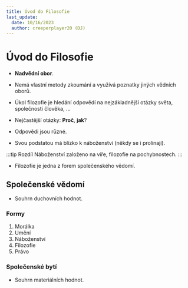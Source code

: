 ---
title: Úvod do Filosofie
last_update:
  date: 10/16/2023
  author: creeperplayer20 (DJ)
---

# Úvod do Filosofie

- **Nadvědní obor**.
- Nemá vlastní metody zkoumání a využívá poznatky jiných vědních oborů.

- Úkol filozofie je hledání odpovědí na nejzákladnější otázky světa, společnosti člověka, ...

- Nejčastější otázky: **Proč**, **jak**?

- Odpovědi jsou různé.
- Svou podstatou má blízko k náboženství (někdy se i prolínají).

:::tip Rozdíl
Náboženství založeno na víře, filozofie na pochybnostech.
:::

- Filozofie je jedna z forem společenského vědomí.

## Společenské vědomí
- Souhrn duchovních hodnot.

### Formy
1. Morálka
2. Umění
3. Náboženství
4. Filozofie
5. Právo

### Společenské bytí
- Souhrn materiálních hodnot.